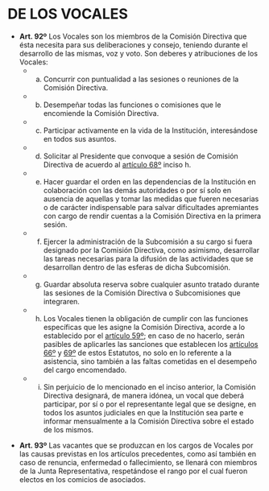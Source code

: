 # DE LOS VOCALES

* **Art. 92º**
Los Vocales son los miembros de la Comisión Directiva que ésta necesita para sus deliberaciones y consejo, teniendo durante el desarrollo de las mismas, voz y voto. Son deberes y atribuciones de los Vocales:
    + a) Concurrir con puntualidad a las sesiones o reuniones de la Comisión Directiva.
    + b) Desempeñar todas las funciones o comisiones que le encomiende la Comisión Directiva.
    + c) Participar activamente en la vida de la Institución, interesándose en todos sus asuntos.
    + d) Solicitar al Presidente que convoque a sesión de Comisión Directiva de acuerdo al [artículo 68º](#art68) inciso h.
    + e) Hacer guardar el orden en las dependencias de la Institución en colaboración con las demás autoridades o por sí solo en ausencia de aquellas y tomar las medidas que fueren necesarias o de carácter indispensable para salvar dificultades apremiantes con cargo de rendir cuentas a la Comisión Directiva en la primera sesión.
    + f) Ejercer la administración de la Subcomisión a su cargo si fuera designado por la Comisión Directiva, como asimismo, desarrollar las tareas necesarias para la difusión de las actividades que se desarrollan dentro de las esferas de dicha Subcomisión.
    + g) Guardar absoluta reserva sobre cualquier asunto tratado durante las sesiones de la Comisión Directiva o Subcomisiones que integraren.
    + h) Los Vocales tienen la obligación de cumplir con las funciones específicas que les asigne la Comisión Directiva, acorde a lo establecido por el [artículo 59º](#art59); en caso de no hacerlo, serán pasibles de aplicarles las sanciones que establecen los [artículos 66º](#art66) y [69º](#art69) de estos Estatutos, no solo en lo referente a la asistencia, sino también a las faltas cometidas en el desempeño del cargo encomendado.
    + i) Sin perjuicio de lo mencionado en el inciso anterior, la Comisión Directiva designará, de manera idónea, un vocal que deberá participar, por sí o por el representante legal que se designe, en todos los asuntos judiciales en que la Institución sea parte e informar mensualmente a la Comisión Directiva sobre el estado de los mismos.

<div id="art93">
* **Art. 93º**
Las vacantes que se produzcan en los cargos de Vocales por las causas previstas en los artículos precedentes, como así también en caso de renuncia, enfermedad o fallecimiento, se llenará con miembros de la Junta Representativa, respetándose el rango por el cual fueron electos en los comicios de asociados.

